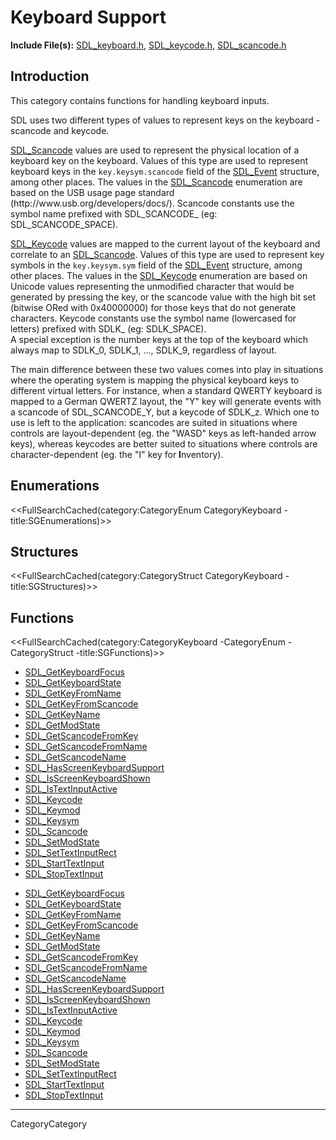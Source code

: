 
= Keyboard Support =

'''Include File(s):'''  [http://hg.libsdl.org/SDL/file/default/include/SDL_keyboard.h SDL_keyboard.h], [http://hg.libsdl.org/SDL/file/default/include/SDL_keycode.h SDL_keycode.h], [http://hg.libsdl.org/SDL/file/default/include/SDL_scancode.h SDL_scancode.h]



== Introduction ==

This category contains functions for handling keyboard inputs.  

SDL uses two different types of values to represent keys on the keyboard - scancode and keycode.

[[SDL_Scancode]] values are used to represent the physical location of a keyboard key on the keyboard. Values of this type are used to represent keyboard keys in the <code>key.keysym.scancode</code> field of the [[SDL_Event]] structure, among other places. The values in the [[SDL_Scancode]] enumeration are based on the USB usage page standard (http://www.usb.org/developers/docs/).  Scancode constants use the symbol name prefixed with SDL_SCANCODE_ (eg: SDL_SCANCODE_SPACE). 

[[SDL_Keycode]] values are mapped to the current layout of the keyboard and correlate to an [[SDL_Scancode]]. Values of this type are used to represent key symbols in the <code>key.keysym.sym</code> field of the [[SDL_Event]] structure, among other places. The values in the [[SDL_Keycode]] enumeration are based on Unicode values representing the unmodified character that would be generated by pressing the key, or the scancode value with the high bit set (bitwise ORed with 0x40000000) for those keys that do not generate characters.  Keycode constants use the symbol name (lowercased for letters) prefixed with SDLK_ (eg: SDLK_SPACE).<br/>
A special exception is the number keys at the top of the keyboard which always map to SDLK_0, SDLK_1, ..., SDLK_9, regardless of layout.

The main difference between these two values comes into play in situations where the operating system is mapping the physical keyboard keys to different virtual letters. For instance, when a standard QWERTY keyboard is mapped to a German QWERTZ layout, the "Y" key will generate events with a scancode of SDL_SCANCODE_Y, but a keycode of SDLK_z. Which one to use is left to the application: scancodes are suited in situations where controls are layout-dependent (eg. the "WASD" keys as left-handed arrow keys), whereas keycodes are better suited to situations where controls are character-dependent (eg. the "I" key for '''I'''nventory).

== Enumerations ==
<<FullSearchCached(category:CategoryEnum CategoryKeyboard -title:SGEnumerations)>>

== Structures ==
<<FullSearchCached(category:CategoryStruct CategoryKeyboard -title:SGStructures)>>

== Functions ==
<<FullSearchCached(category:CategoryKeyboard -CategoryEnum -CategoryStruct -title:SGFunctions)>>

<!-- BEGIN CATEGORY LIST -->
* [[SDL_GetKeyboardFocus]]
* [[SDL_GetKeyboardState]]
* [[SDL_GetKeyFromName]]
* [[SDL_GetKeyFromScancode]]
* [[SDL_GetKeyName]]
* [[SDL_GetModState]]
* [[SDL_GetScancodeFromKey]]
* [[SDL_GetScancodeFromName]]
* [[SDL_GetScancodeName]]
* [[SDL_HasScreenKeyboardSupport]]
* [[SDL_IsScreenKeyboardShown]]
* [[SDL_IsTextInputActive]]
* [[SDL_Keycode]]
* [[SDL_Keymod]]
* [[SDL_Keysym]]
* [[SDL_Scancode]]
* [[SDL_SetModState]]
* [[SDL_SetTextInputRect]]
* [[SDL_StartTextInput]]
* [[SDL_StopTextInput]]
<!-- END CATEGORY LIST -->
<!-- BEGIN CATEGORY LIST -->
* [[SDL_GetKeyboardFocus]]
* [[SDL_GetKeyboardState]]
* [[SDL_GetKeyFromName]]
* [[SDL_GetKeyFromScancode]]
* [[SDL_GetKeyName]]
* [[SDL_GetModState]]
* [[SDL_GetScancodeFromKey]]
* [[SDL_GetScancodeFromName]]
* [[SDL_GetScancodeName]]
* [[SDL_HasScreenKeyboardSupport]]
* [[SDL_IsScreenKeyboardShown]]
* [[SDL_IsTextInputActive]]
* [[SDL_Keycode]]
* [[SDL_Keymod]]
* [[SDL_Keysym]]
* [[SDL_Scancode]]
* [[SDL_SetModState]]
* [[SDL_SetTextInputRect]]
* [[SDL_StartTextInput]]
* [[SDL_StopTextInput]]
<!-- END CATEGORY LIST -->
----
CategoryCategory
